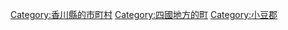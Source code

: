 {{Commonscat|Tonosho, Kagawa}}
{{Catmore}}

{{DEFAULTSORT:Tonosho}}
[[Category:香川縣的市町村|Category:香川縣的市町村]]
[[Category:四國地方的町|Category:四國地方的町]]
[[Category:小豆郡|Category:小豆郡]]